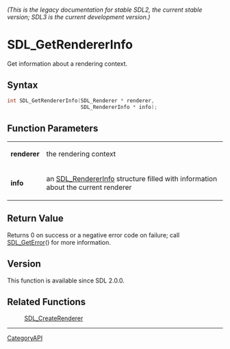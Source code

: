====== (This is the legacy documentation for stable SDL2, the current stable version; SDL3 is the current development version.) ======
= SDL_GetRendererInfo =

Get information about a rendering context.

== Syntax ==

<syntaxhighlight lang='c'>
int SDL_GetRendererInfo(SDL_Renderer * renderer,
                        SDL_RendererInfo * info);
</syntaxhighlight>

== Function Parameters ==

{|
|'''renderer'''
|the rendering context
|-
|'''info'''
|an [[SDL_RendererInfo]] structure filled with information about the current renderer
|}

== Return Value ==

Returns 0 on success or a negative error code on failure; call
[[SDL_GetError]]() for more information.

== Version ==

This function is available since SDL 2.0.0.

== Related Functions ==

:[[SDL_CreateRenderer]]

----
[[CategoryAPI]]


